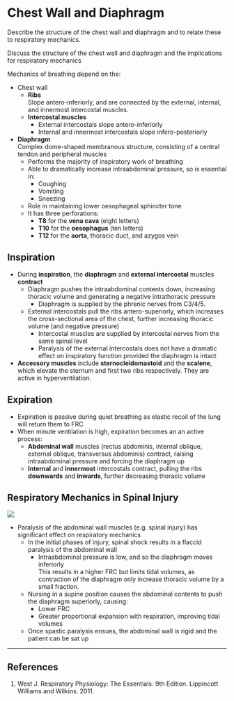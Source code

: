 # Chest Wall and Diaphragm

:::CICM
Describe the structure of the chest wall and diaphragm and to relate these to respiratory mechanics.
:::

:::ANZCA
Discuss the structure of the chest wall and diaphragm and the implications for respiratory mechanics
:::

Mechanics of breathing depend on the:

* Chest wall
    * **Ribs**\
    Slope antero-inferiorly, and are connected by the external, internal, and innermost intercostal muscles.
    * **Intercostal muscles**\
        * External intercostals slope antero-inferiorly
        * Internal and innermost intercostals slope infero-posteriorly
* **Diaphragm**\
Complex dome-shaped membranous structure, consisting of a central tendon and peripheral muscles
    * Performs the majority of inspiratory work of breathing
    * Able to dramatically increase intraabdominal pressure, so is essential in:
        *  Coughing
        *  Vomiting
        *  Sneezing
    * Role in maintaining lower oesophageal sphincter tone
    * It has three perforations:
        * **T8** for the **vena cava** (eight letters)
        * **T10** for the **oesophagus** (ten letters)
        * **T12** for the **aorta**, thoracic duct, and azygos vein

## Inspiration

* During **inspiration**, the **diaphragm** and **external intercostal** muscles **contract**
  * Diaphragm pushes the intraabdominal contents down, increasing thoracic volume and generating a negative intrathoracic pressure
    * Diaphragm is supplied by the phrenic nerves from C3/4/5. 
  * External intercostals pull the ribs antero-superiorly, which increases the cross-sectional area of the chest, further increasing thoracic volume (and negative pressure)
    * Intercostal muscles are supplied by intercostal nerves from the same spinal level
    * Paralysis of the external intercostals does not have a dramatic effect on inspiratory function provided the diaphragm is intact


* **Accessory muscles** include **sternocleidomastoid** and the **scalene**, which elevate the sternum and first two ribs respectively. They are active in hyperventilation.

## Expiration

* Expiration is passive during quiet breathing as elastic recoil of the lung will return them to FRC
* When minute ventilation is high, expiration becomes an an active process:
  * **Abdominal wall** muscles (rectus abdominis, internal oblique, external oblique, transversus abdominis) contract, raising intraabdominal pressure and forcing the diaphragm up
  * **Internal** and **innermost** intercostals contract, pulling the ribs **downwards** and **inwards**, further decreasing thoracic volume

## Respiratory Mechanics in Spinal Injury

::: column-margin
<img src="/resources/lung-pressure-volume.svg">
:::

* Paralysis of the abdominal wall muscles (e.g. spinal injury) has significant effect on respiratory mechanics
    * In the initial phases of injury, spinal shock results in a flaccid paralysis of the abdominal wall
        * Intraabdominal pressure is low, and so the diaphragm moves inferiorly\
        This results in a higher FRC but limits tidal volumes, as contraction of the diaphragm only increase thoracic volume by a small fraction.
    * Nursing in a supine position causes the abdominal contents to push the diaphragm superiorly, causing:
        * Lower FRC
        * Greater proportional expansion with respiration, improving tidal volumes
  * Once spastic paralysis ensues, the abdominal wall is rigid and the patient can be sat up

---

## References

1. West J. Respiratory Physiology: The Essentials. 9th Edition. Lippincott Williams and Wilkins. 2011.
